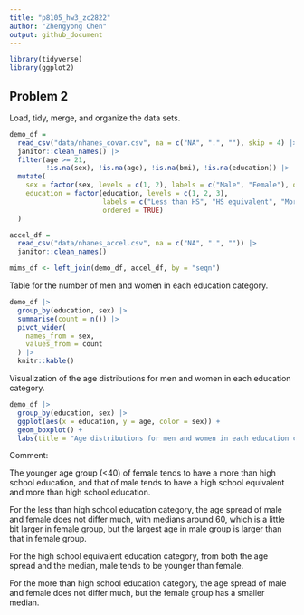 ```yaml
---
title: "p8105_hw3_zc2822"
author: "Zhengyong Chen"
output: github_document
---
```


```r
library(tidyverse)
library(ggplot2)
```

## Problem 2

Load, tidy, merge, and organize the data sets. 

```r
demo_df = 
  read_csv("data/nhanes_covar.csv", na = c("NA", ".", ""), skip = 4) |> 
  janitor::clean_names() |> 
  filter(age >= 21, 
         !is.na(sex), !is.na(age), !is.na(bmi), !is.na(education)) |> 
  mutate(
    sex = factor(sex, levels = c(1, 2), labels = c("Male", "Female"), ordered = TRUE),
    education = factor(education, levels = c(1, 2, 3), 
                       labels = c("Less than HS", "HS equivalent", "More than HS"), 
                       ordered = TRUE)
  )

accel_df = 
  read_csv("data/nhanes_accel.csv", na = c("NA", ".", "")) |> 
  janitor::clean_names()

mims_df <- left_join(demo_df, accel_df, by = "seqn")
```

Table for the number of men and women in each education category.

```r
demo_df |> 
  group_by(education, sex) |> 
  summarise(count = n()) |> 
  pivot_wider(
    names_from = sex,
    values_from = count
  ) |> 
  knitr::kable()
```

Visualization of the age distributions for men and women in each education category. 

```r
demo_df |> 
  group_by(education, sex) |> 
  ggplot(aes(x = education, y = age, color = sex)) +
  geom_boxplot() +
  labs(title = "Age distributions for men and women in each education category")
```

Comment:

The younger age group (<40) of female tends to have a more than high school education, and that of male tends to have a high school equivalent and more than high school education.

For the less than high school education category, the age spread of male and female does not differ much, with medians around 60, which is a little bit larger in female group, but the largest age in male group is larger than that in female group.

For the high school equivalent education category, from both the age spread and the median, male tends to be younger than female.

For the more than high school education category, the age spread of male and female does not differ much, but the female group has a smaller median.


